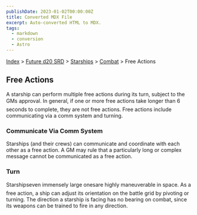 ```yaml
---
publishDate: 2023-01-02T00:00:00Z
title: Converted MDX File
excerpt: Auto-converted HTML to MDX.
tags:
  - markdown
  - conversion
  - Astro
---
```


[Index](-index) > [Future d20 SRD](future-d20-srd-index) > [Starships](future-d20-srd-starships-index) > [Combat](future-d20-srd-starships-combat-index) > Free Actions

## Free Actions

A starship can perform multiple free actions during its turn, subject to the GMs approval. In general, if one or more free actions take longer than 6 seconds to complete, they are not free actions. Free actions include communicating via a comm system and turning.

### Communicate Via Comm System

Starships (and their crews) can communicate and coordinate with each other as a free action. A GM may rule that a particularly long or complex message cannot be communicated as a free action.

### Turn

Starshipseven immensely large onesare highly maneuverable in space. As a free action, a ship can adjust its orientation on the battle grid by pivoting or turning. The direction a starship is facing has no bearing on combat, since its weapons can be trained to fire in any direction.
